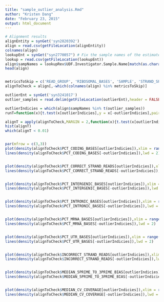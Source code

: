 ```yaml
---
title: "sample_outlier_analysis.Rmd"
author: "Kristen Dang"
date: "February 23, 2015"
output: html_document
---
```



```r
# Alignment results
alignEntity = synGet('syn2820392')
align = read.csv(getFileLocation(alignEntity))
colnames(align)
lookupEnt = synGet("syn2770057") # Fix the sample names of the estimated read count data
lookup = read.csv(getFileLocation(lookupEnt))
align$sampNames = lookupRev$UDF.Investigator.Sample.Name[match(as.character(align$SAMPLE), lookupRev$Sample.Name)]
head(align)


metricsToSkip = c('READ_GROUP', 'RIBOSOMAL_BASES', 'SAMPLE', 'STRAND_SPECIFICITY', 'sampNames', 'PCT_RIBOSOMAL_BASES', 'LIBRARY')
alignToCheck = align[,-which(colnames(align) %in% metricsToSkip)]

outlierEnt = synGet('syn3241017')
outlier_samples = read.delim(getFileLocation(outlierEnt),header = FALSE)

outlierIndicies = which(align$sampNames %in% t(outlier_samples))
runT=function(x){t.test(x[outlierIndicies],y = x[-outlierIndicies],paired = FALSE)$p.value}

alignT = apply(alignToCheck,MARGIN = 2,function(x){t.test(x[outlierIndicies],y = x[-outlierIndicies],paired = FALSE)$p.value})
hist(alignT)
which(alignT < 0.01)


par(mfrow = c(3,3))
plot(density(alignToCheck$PCT_CODING_BASES[outlierIndicies]),xlim = range(0.45,0.65),ylim = range(0,35), col = "palevioletred", lwd = 2)
lines(density(alignToCheck$PCT_CODING_BASES[-outlierIndicies]),lwd = 2)


plot(density(alignToCheck$PCT_CORRECT_STRAND_READS[outlierIndicies]),xlim = range(0.997,1.0),ylim = range(0,3500), col = "palevioletred", lwd = 2)
lines(density(alignToCheck$PCT_CORRECT_STRAND_READS[-outlierIndicies]),lwd = 2)


plot(density(alignToCheck$PCT_INTERGENIC_BASES[outlierIndicies]),xlim = range(0.06,0.087),ylim = range(0,120), col = "palevioletred", lwd = 2)
lines(density(alignToCheck$PCT_INTERGENIC_BASES[-outlierIndicies]),lwd = 2)


plot(density(alignToCheck$PCT_INTRONIC_BASES[outlierIndicies]),xlim = range(0.06,0.082),ylim = range(0,80), col = "palevioletred", lwd = 2)
lines(density(alignToCheck$PCT_INTRONIC_BASES[-outlierIndicies]),lwd = 2)


plot(density(alignToCheck$PCT_MRNA_BASES[outlierIndicies]),xlim = range(0.8,0.9),ylim = range(0,60), col = "palevioletred", lwd = 2)
lines(density(alignToCheck$PCT_MRNA_BASES[-outlierIndicies]),lwd = 2)


plot(density(alignToCheck$PCT_UTR_BASES[outlierIndicies]),xlim = range(0.25,0.35),ylim = range(0,45), col = "palevioletred", lwd = 2)
lines(density(alignToCheck$PCT_UTR_BASES[-outlierIndicies]),lwd = 2)


plot(density(alignToCheck$INCORRECT_STRAND_READS[outlierIndicies]),xlim = range(50000,150000),ylim = range(0,3.0e-05), col = "palevioletred", lwd = 2)
lines(density(alignToCheck$INCORRECT_STRAND_READS[-outlierIndicies]),lwd = 2)


plot(density(alignToCheck$MEDIAN_5PRIME_TO_3PRIME_BIAS[outlierIndicies]),xlim = range(0.4,0.7),ylim = range(0,8), col = "palevioletred", lwd = 2)
lines(density(alignToCheck$MEDIAN_5PRIME_TO_3PRIME_BIAS[-outlierIndicies]),lwd = 2)


plot(density(alignToCheck$MEDIAN_CV_COVERAGE[outlierIndicies]),xlim = range(0.45,0.55),ylim = range(0,70), col = "palevioletred", lwd = 2)
lines(density(alignToCheck$MEDIAN_CV_COVERAGE[-outlierIndicies]),lwd = 2)

```

